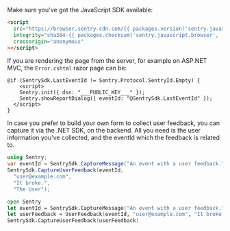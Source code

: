 Make sure you've got the JavaScript SDK available:

```html
<script
  src="https://browser.sentry-cdn.com/{{ packages.version('sentry.javascript.browser') }}/bundle.min.js"
  integrity="sha384-{{ packages.checksum('sentry.javascript.browser', 'bundle.min.js', 'sha384-base64') }}"
  crossorigin="anonymous"
></script>
```

If you are rendering the page from the server, for example on ASP.NET MVC, the `Error.cshtml` razor page can be:

```cshtml
@if (SentrySdk.LastEventId != Sentry.Protocol.SentryId.Empty) {
    <script>
    Sentry.init({ dsn: "___PUBLIC_KEY___" });
    Sentry.showReportDialog({ eventId: "@SentrySdk.LastEventId" });
  </script>
}
```

In case you prefer to build your own form to collect user feedback, you can capture it via the .NET SDK, on the backend.
All you need is the user information you've collected, and the eventId which the feedback is related to.

```csharp {tabTitle:C#}
using Sentry;
var eventId = SentrySdk.CaptureMessage("An event with a user feedback.");
SentrySdk.CaptureUserFeedback(eventId,
  "user@example.com",
  "It broke.",
  "The User");
```

```fsharp {tabTitle:F#}
open Sentry
let eventId = SentrySdk.CaptureMessage("An event with a user feedback.")
let userFeedback = UserFeedback(eventId, "user@example.com", "It broke.", "The User")
SentrySdk.CaptureUserFeedback(userFeedback)
```
